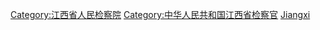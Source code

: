 [[Category:江西省人民检察院|Category:江西省人民检察院]]
[[Category:中华人民共和国江西省检察官|Category:中华人民共和国江西省检察官]]
[[Category:中華人民共和國人民檢察院檢察官|Jiangxi]]